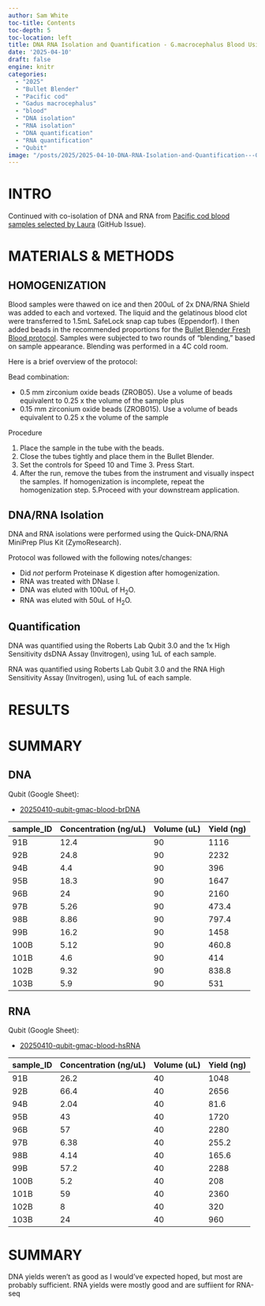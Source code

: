 ```yaml
---
author: Sam White
toc-title: Contents
toc-depth: 5
toc-location: left
title: DNA RNA Isolation and Quantification - G.macrocephalus Blood Using Bullet Blender and Zymo Quick DNA RNA MiniPrep Plus Kit
date: '2025-04-10'
draft: false
engine: knitr
categories: 
  - "2025"
  - "Bullet Blender"
  - "Pacific cod"
  - "Gadus macrocephalus"
  - "blood"
  - "DNA isolation"
  - "RNA isolation"
  - "DNA quantification"
  - "RNA quantification"
  - "Qubit"
image: "/posts/2025/2025-04-10-DNA-RNA-Isolation-and-Quantification---G.macrocephalus-Blood-Using-Bullet-Blender-and-Zymo-Quick-DNA-RNA-MiniPrep-Plus-Kit/20250410-gmac-tube-racks.jpg"
---
```

# INTRO

Continued with co-isolation of DNA and RNA from [Pacific cod blood samples selected by Laura](https://github.com/RobertsLab/resources/issues/1951#issuecomment-2667027910) (GitHub Issue).

# MATERIALS & METHODS

## HOMOGENIZATION

Blood samples were thawed on ice and then 200uL of 2x DNA/RNA Shield was added to each and vortexed. The liquid and the gelatinous blood clot were transferred to 1.5mL SafeLock snap cap tubes (Eppendorf). I then added beads in the recommended proportions for the [Bullet Blender Fresh Blood protocol](https://www.nextadvance.com/homogenization-protocols/classic/bloodfresh-76-43.html). Samples were subjected to two rounds of "blending," based on sample appearance. Blending was performed in a 4C cold room. 

Here is a brief overview of the protocol:

Bead combination:

- 0.5 mm zirconium oxide beads (ZROB05). Use a volume of beads equivalent to 0.25 x the volume of the sample plus
- 0.15 mm zirconium oxide beads (ZROB015). Use a volume of beads equivalent to 0.25 x the volume of the sample

Procedure

1. Place the sample in the tube with the beads.
2. Close the tubes tightly and place them in the Bullet Blender.
3. Set the controls for Speed 10 and Time 3. Press Start.
4. After the run, remove the tubes from the instrument and visually inspect the samples. If homogenization is incomplete, repeat the homogenization step.
5.Proceed with your downstream application.

## DNA/RNA Isolation

DNA and RNA isolations were performed using the Quick-DNA/RNA MiniPrep Plus Kit (ZymoResearch). 

::: {.callout-note}
Protocol was followed with the following notes/changes:

- Did _not_ perform Proteinase K digestion after homogenization.
- RNA was treated with DNase I.
- DNA was eluted with 100uL of H<sub>2</sub>O.
- RNA was eluted with 50uL of H<sub>2</sub>O.
:::

## Quantification

DNA was quantified using the Roberts Lab Qubit 3.0 and the 1x High Sensitivity dsDNA Assay (Invitrogen), using 1uL of each sample.

RNA was quantified using Roberts Lab Qubit 3.0 and the RNA High Sensitivity Assay (Invitrogen), using 1uL of each sample.



# RESULTS


# SUMMARY
## DNA

Qubit (Google Sheet):

- [20250410-qubit-gmac-blood-brDNA](https://docs.google.com/spreadsheets/d/11xRpK14IwXfzLzDXotDpoZEfy0-STgUUZGfAP_1OENE/edit?usp=sharing)

| sample_ID | Concentration (ng/uL) | Volume (uL) | Yield (ng) |
|-----------|-----------------------|-------------|------------|
| 91B       | 12.4                  | 90          | 1116       |
| 92B       | 24.8                  | 90          | 2232       |
| 94B       | 4.4                   | 90          | 396        |
| 95B       | 18.3                  | 90          | 1647       |
| 96B       | 24                    | 90          | 2160       |
| 97B       | 5.26                  | 90          | 473.4      |
| 98B       | 8.86                  | 90          | 797.4      |
| 99B       | 16.2                  | 90          | 1458       |
| 100B      | 5.12                  | 90          | 460.8      |
| 101B      | 4.6                   | 90          | 414        |
| 102B      | 9.32                  | 90          | 838.8      |
| 103B      | 5.9                   | 90          | 531        |


## RNA

Qubit (Google Sheet):

- [20250410-qubit-gmac-blood-hsRNA](https://docs.google.com/spreadsheets/d/1_u2X7ENBQKhiXBtWbWyVzNXmr_xNmg8yc_Fj8DFhzOE/edit?usp=sharing)

| sample_ID | Concentration (ng/uL) | Volume (uL) | Yield (ng) |
|-----------|-----------------------|-------------|------------|
| 91B       | 26.2                  | 40          | 1048       |
| 92B       | 66.4                  | 40          | 2656       |
| 94B       | 2.04                  | 40          | 81.6       |
| 95B       | 43                    | 40          | 1720       |
| 96B       | 57                    | 40          | 2280       |
| 97B       | 6.38                  | 40          | 255.2      |
| 98B       | 4.14                  | 40          | 165.6      |
| 99B       | 57.2                  | 40          | 2288       |
| 100B      | 5.2                   | 40          | 208        |
| 101B      | 59                    | 40          | 2360       |
| 102B      | 8                     | 40          | 320        |
| 103B      | 24                    | 40          | 960        |

# SUMMARY

DNA yields weren't as good as I would've expected hoped, but most are probably sufficient. RNA yields were mostly good and are suffiient for RNA-seq